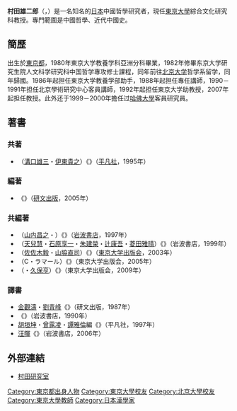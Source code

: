 {{blpunsourced|time=2016-09-26T22:26:07+00:00}}
{{Japanese
| japanese = 村田 雄二郎
| kana = むらた ゆうじろう
| romaji = Murata Yūjirō
}}
'''村田雄二郎'''（{{jpn|j=村田 雄二郎}}，{{bd|1957年|8月31日||}}）是一名知名的[[日本|日本]]中國哲學研究者，現任[[東京大學|東京大學]]綜合文化研究科教授。專門範圍是中國哲學、近代中國史。

== 簡歷 ==
出生於[[東京都|東京都]]，1980年東京大学教養学科亞洲分科畢業，1982年修畢东京大学研究生院人文科学研究科中国哲学專攻修士課程，同年前往[[北京大学|北京大学]]哲学系留学，同年歸國。1986年起担任東京大学教養学部助手，1988年起担任專任講師，1990－1991年担任北京學術研究中心客員講師，1992年起担任東京大学助教授，2007年起担任教授。此外还于1999－2000年擔任过[[哈佛大學|哈佛大學]]客員研究員。

== 著書 ==
=== 共著 ===
*（[[溝口雄三|溝口雄三]]・[[伊東貴之|伊東貴之]]）《{{lang|ja|これからの世界史（4）中国という視座}}》（[[平凡社|平凡社]]，1995年）
=== 編著 ===
*《{{lang|ja|「婦女雑誌」からみる近代中国女性}}》（[[研文出版|研文出版]]，2005年）
=== 共編著 ===
*（[[山内昌之|山内昌之]]・{{tsl|ja|増田一夫|增田一夫}}）《{{lang|ja|帝国とは何か}}》（[[岩波書店|岩波書店]]，1997年）
*（[[天兒慧|天兒慧]]・[[石原享一|石原享一]]・[[朱建榮|朱建榮]]・[[辻康吾|辻康吾]]・[[菱田雅晴|菱田雅晴]]）《{{lang|ja|岩波現代中国事典}}》（岩波書店，1999年）
*（[[佐佐木毅|佐佐木毅]]・[[山脇直司|山脇直司]]）《{{lang|ja|東アジアにおける公共知の創出――過去・現在・未来}}》（[[東京大学出版会|東京大学出版会]]，2003年）
*（C・ラマール）《{{lang|ja|漢字圏の近代――ことばと国家}}》（東京大学出版会，2005年）
*（{{tsl|ja|飯島渉|飯島涉}}・[[久保亨|久保亨]]）《{{lang|ja|シリーズ20世紀中国史（1）中華世界と近代}}》（東京大学出版会，2009年）

=== 譯書 ===
* [[金觀濤|金觀濤]]・[[劉青峰|劉青峰]]《{{lang|ja|中国社会の超安定システム――「大一統」のメカニズム}}》（研文出版，1987年）
* 《{{lang|ja|天安門の渦潮――資料と解説・中国民主化運動}}》（岩波書店，1990年）
* [[胡垣坤|胡垣坤]]・[[曾露凌|曾露凌]]・[[譚雅倫|譚雅倫]]編《{{lang|ja|カミング・マン――19世紀アメリカの政治諷刺漫画のなかの中国人}}》（平凡社，1997年）
* [[汪暉|汪暉]]《{{lang|ja|思想空間としての現代中国}}》（岩波書店，2006年）

== 外部連結 ==
*[http://jdzg.exblog.jp/ 村田研究室] {{Wayback|url=http://jdzg.exblog.jp/ |date=20210206145610 }}

{{DEFAULTSORT:Murata, Yujiro}}
[[Category:東京都出身人物|Category:東京都出身人物]]
[[Category:東京大學校友|Category:東京大學校友]]
[[Category:北京大學校友|Category:北京大學校友]]
[[Category:東京大學教師|Category:東京大學教師]]
[[Category:日本漢學家|Category:日本漢學家]]